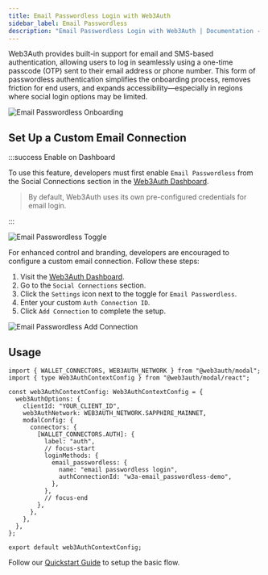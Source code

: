 ```yaml
---
title: Email Passwordless Login with Web3Auth
sidebar_label: Email Passwordless
description: "Email Passwordless Login with Web3Auth | Documentation - Web3Auth"
---
```



Web3Auth provides built-in support for email and SMS-based authentication, allowing users to log in
seamlessly using a one-time passcode (OTP) sent to their email address or phone number. This form of
passwordless authentication simplifies the onboarding process, removes friction for end users, and
expands accessibility—especially in regions where social login options may be limited.

<div style={{ display: "flex", margin: "20px 0", justifyContent: "center" }}>
  <img
    src={EmailPasswordlessOnboarding}
    alt="Email Passwordless Onboarding"
    style={{
      maxWidth: "600px",
      border: "1px solid #eaeaea",
      borderRadius: "8px",
      boxShadow: "0 2px 6px rgba(0, 0, 0, 0.1)",
    }}
  />
</div>

## Set Up a Custom Email Connection

:::success Enable on Dashboard

To use this feature, developers must first enable `Email Passwordless` from the Social Connections
section in the [Web3Auth Dashboard](https://dashboard.web3auth.io).

> By default, Web3Auth uses its own pre-configured credentials for email login.

:::

<div style={{ display: "flex", margin: "20px 0", justifyContent: "center" }}>
  <img
    src={EmailPasswordlessToggle}
    alt="Email Passwordless Toggle"
    style={{
      maxWidth: "600px",
      borderRadius: "8px",
      boxShadow: "0 2px 6px rgba(0, 0, 0, 0.1)",
    }}
  />
</div>

For enhanced control and branding, developers are encouraged to configure a custom email connection.
Follow these steps:

1. Visit the [Web3Auth Dashboard](https://dashboard.web3auth.io).
2. Go to the `Social Connections` section.
3. Click the `Settings` icon next to the toggle for `Email Passwordless`.
4. Enter your custom `Auth Connection ID`.
5. Click `Add Connection` to complete the setup.

<div style={{ display: "flex", margin: "20px 0", justifyContent: "center" }}>
  <img
    src={EmailPasswordlessAddConnection}
    alt="Email Passwordless Add Connection"
    style={{
      maxWidth: "600px",
      borderRadius: "8px",
      boxShadow: "0 2px 6px rgba(0, 0, 0, 0.1)",
    }}
  />
</div>

## Usage

```tsx title="web3authContext.tsx"
import { WALLET_CONNECTORS, WEB3AUTH_NETWORK } from "@web3auth/modal";
import { type Web3AuthContextConfig } from "@web3auth/modal/react";

const web3AuthContextConfig: Web3AuthContextConfig = {
  web3AuthOptions: {
    clientId: "YOUR_CLIENT_ID",
    web3AuthNetwork: WEB3AUTH_NETWORK.SAPPHIRE_MAINNET,
    modalConfig: {
      connectors: {
        [WALLET_CONNECTORS.AUTH]: {
          label: "auth",
          // focus-start
          loginMethods: {
            email_passwordless: {
              name: "email passwordless login",
              authConnectionId: "w3a-email_passwordless-demo",
            },
          },
          // focus-end
        },
      },
    },
  },
};

export default web3AuthContextConfig;
```

Follow our [Quickstart Guide](/quick-start) to setup the basic flow.
